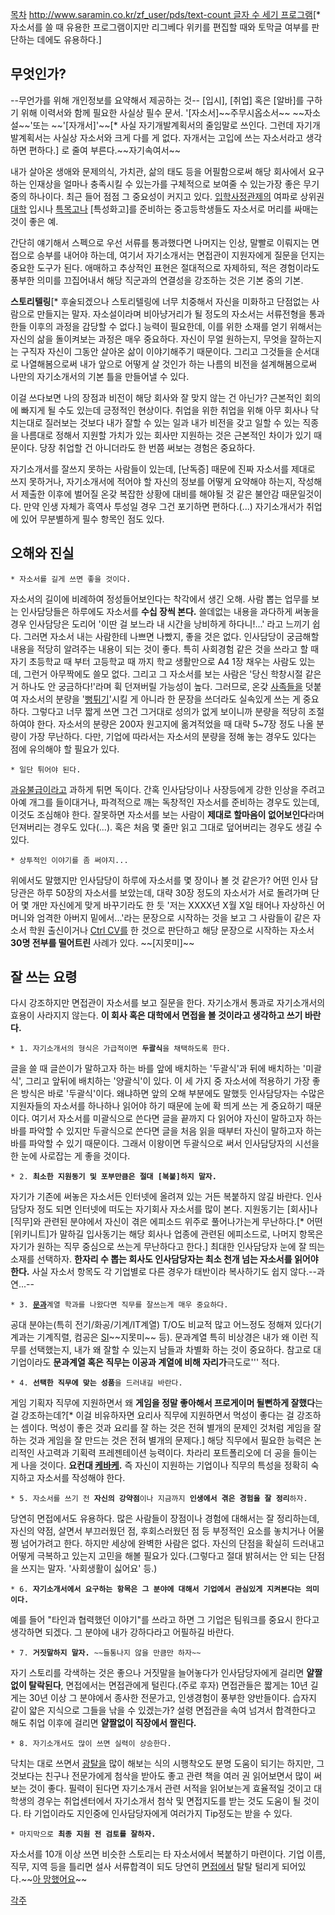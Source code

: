 [[목차]]
[[http://www.saramin.co.kr/zf_user/pds/text-count 글자 수 세기 프로그램]][* 자소서를 쓸 때 유용한 프로그램이지만 리그베다 위키를 편집할 때와 토막글 여부를 판단하는 데에도 유용하다.]
== 무엇인가? ==
--무언가를 위해 개인정보를 요약해서 제공하는 것-- [입시], [취업] 혹은 [알바]를 구하기 위해 이력서와 함께 필요한 사실상 필수 문서. '[자소서]~~주무시옵소서~~ ~~자소설~~'또는 ~~'[자개서]'~~[* 사실 자기개발계획서의 줄임말로 쓰인다. 그런데 자기개발계획서는 사실상 자소서와 크게 다를 게 없다. 자개서는 고입에 쓰는 자소서라고 생각하면 편하다.] 로 줄여 부른다.~~자기속여서~~

내가 살아온 생애와 문제의식, 가치관, 삶의 태도 등을 어필함으로써 해당 회사에서 요구하는 인재상을 얼마나 충족시킬 수 있는가를 구체적으로 보여줄 수 있는가장 좋은 무기 중의 하나이다. 최근 들어 점점 그 중요성이 커지고 있다. [[입학사정관제]]의 여파로 상위권 [[대학]] 입시나 [[특목고]]나 [특성화고]를 준비하는 중고등학생들도 자소서로 머리를 싸매는 것이 좋은 예.

간단히 얘기해서 스펙으로 우선 서류를 통과했다면 나머지는 인상, 말빨로 이뤄지는 면접으로 승부를 내어야 하는데, 여기서 자기소개서는 면접관이 지원자에게 질문을 던지는 중요한 도구가 된다. 애매하고 추상적인 표현은 절대적으로 자제하되, 적은 경험이라도 풍부한 의미를 끄집어내서 해당 직군과의 연결성을 강조하는 것은 기본 중의 기본. 

'''스토리텔링'''[* 후술되겠으나 스토리텔링에 너무 치중해서 자신을 미화하고 단점없는 사람으로 만들지는 말자. 자소설이라며 비아냥거리가 될 정도의 자소서는 서류전형을 통과한들 이후의 과정을 감당할 수 없다.] 능력이 필요한데, 이를 위한 소재를 얻기 위해서는 자신의 삶을 돌이켜보는 과정은 매우 중요하다. 자신이 무얼 원하는지, 무엇을 잘하는지는 구직자 자신이 그동안 살아온 삶이 이야기해주기 때문이다. 그리고 그것들을 순서대로 나열해봄으로써 내가 앞으로 어떻게 살 것인가 하는 나름의 비전을 설계해봄으로써 나만의 자기소개서의 기본 틀을 만들어낼 수 있다. 

이걸 쓰다보면 나의 장점과 비전이 해당 회사와 잘 맞지 않는 건 아닌가? 근본적인 회의에 빠지게 될 수도 있는데 긍정적인 현상이다. 취업을 위한 취업을 위해 아무 회사나 닥치는대로 질러보는 것보다 내가 잘할 수 있는 일과 내가 비전을 갖고 일할 수 있는 직종을 나름대로 정해서 지원할 가치가 있는 회사만 지원하는 것은 근본적인 차이가 있기 때문이다. 당장 취업할 건 아니더라도 한 번쯤 써보는 경험은 중요하다.

자기소개서를 잘쓰지 못하는 사람들이 있는데, [난독증] 때문에 진짜 자소서를 제대로 쓰지 못하거나, 자기소개서에 적어야 할 자신의 정보를 어떻게 요약해야 하는지, 작성해서 제출한 이후에 벌어질 온갖 복잡한 상황에 대비를 해야될 것 같은 불안감 때문일것이다. 만약 인생 자체가 흑역사 투성일 경우 그건 포기하면 편하다.(...)
자기소개서가 취업에 있어 무분별하게 필수 항목인 점도 있다.
== 오해와 진실 ==
 * 자소서를 길게 쓰면 좋을 것이다.
자소서의 길이에 비례하여 정성들어보인다는 착각에서 생긴 오해. 사람 뽑는 업무를 보는 인사담당들은 하루에도 자소서를 '''수십 장씩 본다.''' 쓸데없는 내용을 과다하게 써놓을 경우 인사담당은 도리어 '이딴 걸 보느라 내 시간을 낭비하게 하다니!...' 라고 느끼기 쉽다. 그러면 자소서 내는 사람한테 나쁘면 나빴지, 좋을 것은 없다. 인사담당이 궁금해할 내용을 적당히 알려주는 내용이 되는 것이 좋다. 특히 사회경험 같은 것을 쓰라고 할 때 자기 초등학교 때 부터 고등학교 때 까지 학교 생활만으로 A4 1장 채우는 사람도 있는데, 그런거 아무짝에도 쓸모 없다. 그리고 그 자소서를 보는 사람은 '당신 학창시절 같은 거 하나도 안 궁금하다!'라며 휙 던져버릴 가능성이 높다. 그러므로, 온갖 [[사족]]들을 덧붙여 자소서의 분량을 '[[뻥튀기]]'시킬 게 아니라 한 문장을 쓰더라도 실속있게 쓰는 게 중요하다. 그렇다고 너무 짧게 쓰면 그건 그거대로 성의가 없게 보이니까 분량을 적당히 조절하여야 한다.
자소서의 분량은 200자 원고지에 옮겨적었을 때 대략 5~7장 정도 나올 분량이 가장 무난하다. 다만, 기업에 따라서는 자소서의 분량을 정해 놓는 경우도 있다는 점에 유의해야 할 필요가 있다.

 * 일단 튀어야 된다.
[[과유불급]]이라고 과하게 튀면 독이다. 간혹 인사담당이나 사장등에게 강한 인상을 주려고 아예 개그를 들이대거나, 파격적으로 깨는 독창적인 자소서를 준비하는 경우도 있는데, 이것도 조심해야 한다. 잘못하면 자소서를 보는 사람이 '''제대로 할마음이 없어보인다'''라며 던져버리는 경우도 있다(...). 혹은 처음 몇 줄만 읽고 그대로 덮어버리는 경우도 생길 수 있다.

 * 상투적인 이야기를 좀 써야지...
위에서도 말했지만 인사담당이 하루에 자소서를 몇 장이나 볼 것 같은가? 어떤 인사 담당관은 하루 50장의 자소서를 보았는데, 대략 30장 정도의 자소서가 서로 돌려가며 단어 몇 개만 자신에게 맞게 바꾸기라도 한 듯 '저는 XXXX년 X월 X일 태어나 자상하신 어머니와 엄격한 아버지 밑에서...'라는 문장으로 시작하는 것을 보고 그 사람들이 같은 자소서 학원 출신이거나 [[Ctrl CV]]를 한 것으로 판단하고 해당 문장으로 시작하는 자소서 '''30명 전부를 떨어트린''' 사례가 있다. ~~[지못미]~~

== 잘 쓰는 요령 ==
다시 강조하지만 면접관이 자소서를 보고 질문을 한다. 자기소개서 통과로 자기소개서의 효용이 사라지지 않는다. '''이 회사 혹은 대학에서 면접을 볼 것이라고 생각하고 쓰기 바란다.'''

 * 1. 자기소개서의 형식은 가급적이면 '''두괄식'''을 채택하도록 한다.
글을 쓸 때 글쓴이가 말하고자 하는 바를 앞에 배치하는 '두괄식'과 뒤에 배치하는 '미괄식', 그리고 앞뒤에 배치하는 '양괄식'이 있다. 이 세 가지 중 자소서에 적용하기 가장 좋은 방식은 바로 '두괄식'이다. 왜냐하면 앞의 오해 부분에도 말했듯 인사담당자는 수많은 지원자들의 자소서를 하나하나 읽어야 하기 때문에 눈에 확 띄게 쓰는 게 중요하기 때문이다. 여기서 자소서를 미괄식으로 쓴다면 글을 끝까지 다 읽어야 자신이 말하고자 하는 바를 파악할 수 있지만 두괄식으로 쓴다면 글을 처음 읽을 때부터 자신이 말하고자 하는 바를 파악할 수 있기 때문이다. 그래서 이왕이면 두괄식으로 써서 인사담당자의 시선을 한 눈에 사로잡는 게 좋을 것이다.

 * 2. '''최소한 지원동기 및 포부만큼은 절대 [복붙]하지 말자.''' 
자기가 기존에 써놓은 자소서든 인터넷에 올려져 있는 거든 복붙하지 않길 바란다. 인사담당자 정도 되면 인터넷에 떠도는 자기회사 자소서를 많이 본다. 지원동기는 [회사]나 [직무]와 관련된 분야에서 자신이 겪은 에피소드 위주로 풀어나가는게 무난하다.[* 어떤 [위키니트]가 말하길 입사동기는 해당 회사나 업종에 관련된 에피소드로, 나머지 항목은 자기가 원하는 직무 중심으로 쓰는게 무난하다고 한다.] 최대한 인사담당자 눈에 잘 띄는 소재를 선택하자. '''한자리 수 뽑는 회사도 인사담당자는 최소 천개 넘는 자소서를 읽어야 한다.''' 사실 자소서 항목도 각 기업별로 다른 경우가 태반이라 복사하기도 쉽지 않다.--과연...--

 * 3. '''[[문과]]'''계열 학과를 나왔다면 직무를 잘쓰는게 매우 중요하다.
공대 분야는(특히 전기/화공/기계/IT계열) T/O도 비교적 많고 어느정도 정해져 있다(기계과는 기계직렬, 컴공은 [[SI]]~~지못미~~ 등). 문과계열 특히 비상경은 내가 왜 이런 직무를 선택했는지, 내가 왜 잘할 수 있는지 남들과 차별화 하는 것이 중요하다. 참고로 대기업이라도 '''문과계열 혹은 직무는 이공과 계열에 비해 자리가 '''극도로''' 적다.

 * 4. '''선택한 직무에 맞는 성품'''을 드러내길 바란다.
게임 기획자 직무에 지원하면서 왜 '''게임을 정말 좋아해서 프로게이머 될뻔하게 잘했다'''는 걸 강조하는데?[* 이걸 비유하자면 요리사 직무에 지원하면서 먹성이 좋다는 걸 강조하는 셈이다. 먹성이 좋은 것과 요리를 잘 하는 것은 전혀 별개의 문제인 것처럼 게임을 잘 하는 것과 게임을 잘 만드는 것은 전혀 별개의 문제다.] 해당 직무에서 필요한 능력은 논리적인 사고력과 기획력 프레젠테이션 능력이다. 차라리 포트폴리오에 더 공을 들이는 게 나을 것이다.
'''요컨대 [[케바케]].''' 즉 자신이 지원하는 기업이나 직무의 특성을 정확히 숙지하고 자소서를 작성해야 한다.

 * 5. 자소서를 쓰기 전 '''자신의 강약점'''이나 지금까지 '''인생에서 겪은 경험을 잘 정리'''하자.
당연히 면접에서도 유용하다. 많은 사람들이 장점이나 경험에 대해서는 잘 정리하는데, 자신의 약점, 살면서 부끄러웠던 점, 후회스러웠던 점 등 부정적인 요소를 놓치거나 어물쩡 넘어가려고 한다. 하지만 세상에 완벽한 사람은 없다. 자신의 단점을 확실히 드러내고 어떻게 극복하고 있는지 고민을 해볼 필요가 있다.(그렇다고 절대 밝혀서는 안 되는 단점을 쓰지는 말자. '사회생활이 싫어요' 등.)

 * 6. '''자기소개서에서 요구하는 항목은 그 분야에 대해서 기업에서 관심있게 지켜본다는 의미이다.'''
예를 들어 "타인과 협력했던 이야기"를 쓰라고 하면 그 기업은 팀워크를 중요시 한다고 생각하면 되겠다. 그 분야에 내가 강하다라고 어필하길 바란다.

 * 7. '''거짓말하지 말자.''' ~~들통나지 않을 만큼만 하자~~
자기 스토리를 각색하는 것은 좋으나 거짓말을 늘어놓다가 인사담당자에게 걸리면 '''얄짤없이 탈락된다''', 면접에서는 면접관에게 털린다.(주로 후자) 면접관들은 짧게는 10년 길게는 30년 이상 그 분야에서 종사한 전문가고, 인생경험이 풍부한 양반들이다. 습자지 같이 얇은 지식으로 그들을 낚을 수 있겠는가? 설령 면접관을 속여 넘겨서 합격한다고 해도 취업 이후에 걸리면 '''얄짤없이 직장에서 짤린다.'''

 * 8. 자기소개서도 많이 쓰면 실력이 상승한다.
닥치는 대로 쓰면서 [[광탈]]을 많이 해보는 식의 시행착오도 분명 도움이 되기는 하지만, 그것보다는 친구나 전문가에게 첨삭을 받아도 좋고 관련 책을 여러 권 읽어보면서 많이 써보는 것이 좋다. 필력이 된다면 자기소개서 관련 서적을 읽어보는게 효율적일 것이고 대학생의 경우는 취업센터에서 자기소개서 첨삭 및 면접지도를 받는 것도 도움이 될 것이다. 타 기업이라도 지인중에 인사담당자에게 여러가지 Tip정도는 받을 수 있다.

 * 마지막으로 '''최종 지원 전 검토를 잘하자.''' 
자소서를 10개 이상 쓰면 비슷한 스토리는 타 자소서에서 복붙하기 마련이다. 기업 이름, 직무, 지역 등을 틀리면 설사 서류합격이 되도 당연히 [[면접]]에서 탈탈 털리게 되어있다.~~[[아 망했어요]]~~ 

[[각주]]
